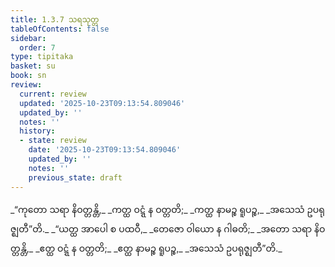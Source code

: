 ```yaml
---
title: 1.3.7 သရသုတ္တ
tableOfContents: false
sidebar:
  order: 7
type: tipitaka
basket: su
book: sn
review:
  current: review
  updated: '2025-10-23T09:13:54.809046'
  updated_by: ''
  notes: ''
  history:
  - state: review
    date: '2025-10-23T09:13:54.809046'
    updated_by: ''
    notes: ''
    previous_state: draft
---
```



<ReviewStatus review={frontmatter.review} showDetails={true} />

<HypothesisAnnotation frontmatter={frontmatter} />

<DynamicBreadcrumb />

<Division number="27" book="sn" e="ch" v="18" p="283">

<Paragraph number="115" type="verses" book="sn">
_“ကုတော သရာ နိဝတ္တန္တိ,_  
_ကတ္ထ ဝဋ္ဋံ န ဝတ္တတိ;_  
_ကတ္ထ နာမဉ္စ ရူပဉ္စ,_  
_အသေသံ ဥပရုဇ္ဈတီ”တိ._  

</Paragraph>

<Paragraph number="116" type="verses" book="sn">
_“ယတ္ထ အာပေါ စ ပထဝီ,_  
_တေဇော ဝါယော န ဂါဓတိ;_  
_အတော သရာ နိဝတ္တန္တိ,_  
_ဧတ္ထ ဝဋ္ဋံ န ဝတ္တတိ;_  
_ဧတ္ထ နာမဉ္စ ရူပဉ္စ,_  
_အသေသံ ဥပရုဇ္ဈတီ”တိ._
</Paragraph>
</Division>
